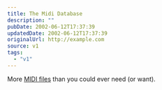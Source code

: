 ```yaml
---
title: The Midi Database
description: ""
pubDate: 2002-06-12T17:37:39
updatedDate: 2002-06-12T17:37:39
originalUrl: http://example.com
source: v1
tags:
  - "v1"
---
```


More [MIDI files][1] than you could ever need (or want).

[1]: http://www.mididb.com/ "The Midi Database"
